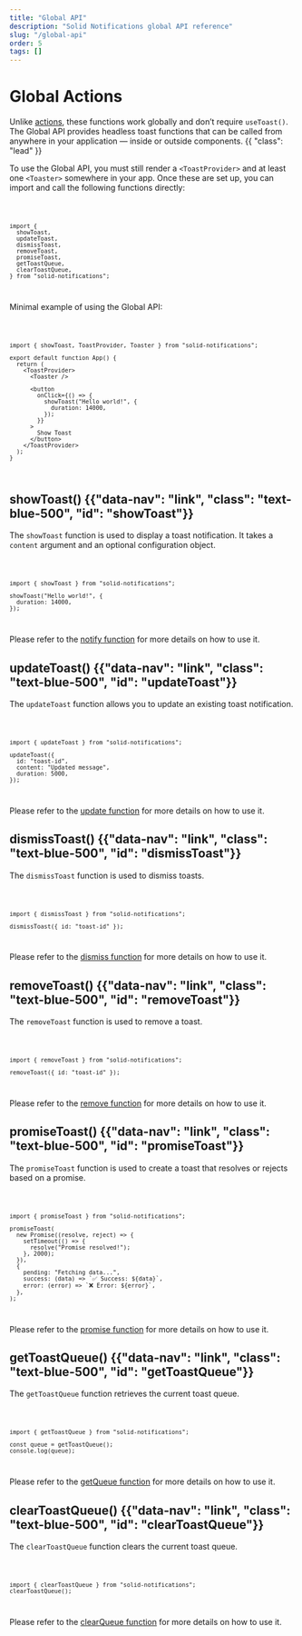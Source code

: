 ```yaml
---
title: "Global API"
description: "Solid Notifications global API reference"
slug: "/global-api"
order: 5
tags: []
---
```



<Title>Global API</Title>

# Global Actions

Unlike [actions](/actions), these functions work globally and don’t require `useToast()`. The Global API provides headless toast functions that can be called from anywhere in your application — inside or outside components. {{ "class": "lead" }}

To use the Global API, you must still render a `<ToastProvider>` and at least one `<Toaster>` somewhere in your app. Once these are set up, you can import and call the following functions directly:

<Code>

```tsx
import {
  showToast,
  updateToast,
  dismissToast,
  removeToast,
  promiseToast,
  getToastQueue,
  clearToastQueue,
} from "solid-notifications";
```

</Code>

Minimal example of using the Global API:

<Code>

```tsx
import { showToast, ToastProvider, Toaster } from "solid-notifications";

export default function App() {
  return (
    <ToastProvider>
      <Toaster />

      <button
        onClick={() => {
          showToast("Hello world!", {
            duration: 14000,
          });
        }}
      >
        Show Toast
      </button>
    </ToastProvider>
  );
}
```

</Code>

## showToast() {{"data-nav": "link", "class": "text-blue-500", "id": "showToast"}}

The `showToast` function is used to display a toast notification. It takes a `content` argument and an optional configuration object.

<Code>

```tsx
import { showToast } from "solid-notifications";

showToast("Hello world!", {
  duration: 14000,
});
```

</Code>

Please refer to the [notify function](/actions#notify) for more details on how to use it.

## updateToast() {{"data-nav": "link", "class": "text-blue-500", "id": "updateToast"}}

The `updateToast` function allows you to update an existing toast notification.

<Code>

```tsx
import { updateToast } from "solid-notifications";

updateToast({
  id: "toast-id",
  content: "Updated message",
  duration: 5000,
});
```

</Code>

Please refer to the [update function](/actions#update) for more details on how to use it.

## dismissToast() {{"data-nav": "link", "class": "text-blue-500", "id": "dismissToast"}}

The `dismissToast` function is used to dismiss toasts.

<Code>

```tsx
import { dismissToast } from "solid-notifications";

dismissToast({ id: "toast-id" });
```

</Code>

Please refer to the [dismiss function](/actions#dismiss) for more details on how to use it.

## removeToast() {{"data-nav": "link", "class": "text-blue-500", "id": "removeToast"}}

The `removeToast` function is used to remove a toast.

<Code>

```tsx
import { removeToast } from "solid-notifications";

removeToast({ id: "toast-id" });
```

</Code>

Please refer to the [remove function](/actions#remove) for more details on how to use it.

## promiseToast() {{"data-nav": "link", "class": "text-blue-500", "id": "promiseToast"}}

The `promiseToast` function is used to create a toast that resolves or rejects based on a promise.

<Code>

```tsx
import { promiseToast } from "solid-notifications";

promiseToast(
  new Promise((resolve, reject) => {
    setTimeout(() => {
      resolve("Promise resolved!");
    }, 2000);
  }),
  {
    pending: "Fetching data...",
    success: (data) => `✅ Success: ${data}`,
    error: (error) => `❌ Error: ${error}`,
  },
);
```

</Code>

Please refer to the [promise function](/actions#promise) for more details on how to use it.

## getToastQueue() {{"data-nav": "link", "class": "text-blue-500", "id": "getToastQueue"}}

The `getToastQueue` function retrieves the current toast queue.

<Code>

```tsx
import { getToastQueue } from "solid-notifications";

const queue = getToastQueue();
console.log(queue);
```

</Code>

Please refer to the [getQueue function](/actions#queue) for more details on how to use it.

## clearToastQueue() {{"data-nav": "link", "class": "text-blue-500", "id": "clearToastQueue"}}

The `clearToastQueue` function clears the current toast queue.

<Code>

```tsx
import { clearToastQueue } from "solid-notifications";
clearToastQueue();
```

</Code>

Please refer to the [clearQueue function](/actions#clear) for more details on how to use it.
